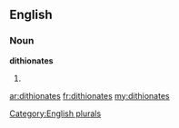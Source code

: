 ==English==

===Noun===
'''dithionates'''

# {{plural of|[[dithionate]]}}

[[Category:English plurals]]

[[ar:dithionates]]
[[fr:dithionates]]
[[my:dithionates]]